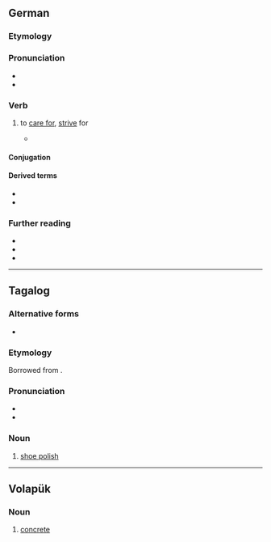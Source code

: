 {{also|betún}}
==German==

===Etymology===
{{af|de|be-|tun}}

===Pronunciation===
* {{IPA|de|/bəˈtuːn/}}
* {{audio|de|De-betun.ogg|Audio}}

===Verb===
{{de-verb|<irreg>}}

# {{lb|de|dated|reflexive}} to [[care for]], [[strive]] for
#* {{quote-book|de|title=Deutsches Sprichwörter-Lexikon|editor={{w|Karl Friedrich Wilhelm Wander}}|year=1880|page=62|volume=5|publisher=Brockhaus|location=Leipzig|pageurl=https://books.google.com/books?id=vSByZWPGIRUC&pg=PA61&hl=es&sa=X&ved=2ahUKEwj8uu6rmfbuAhVOAGMBHUvnBWAQ6AEwAnoECAgQAg#v=onepage&q=&f=false|passage=Wer '''sich''' mit Weibern und Würfeln '''bethut''', ist auf dem Wege zur Armuth.|translation=Who '''looks after''' women and dice is headed for poverty.}}

====Conjugation====
{{de-conj|<irreg>}}

====Derived terms====
* {{l|de|betulich}}
* {{l|de|betusam}}

===Further reading===
* {{R:Duden}}
* {{R:DWDS}}
* {{R:Grimm|dictionary=DWB2}}

----

==Tagalog==

===Alternative forms===
* {{l|tl|bitun}}

===Etymology===
Borrowed from {{bor|tl|es|betún}}.

===Pronunciation===
* {{hyph|tl|be|tun}}
* {{tl-IPA|betún}}

===Noun===
{{tl-noun|betún}}

# [[shoe polish]]
#: {{syn|tl|pakintab}}

----

==Volapük==

===Noun===
{{head|vo|noun}}

# [[concrete]]